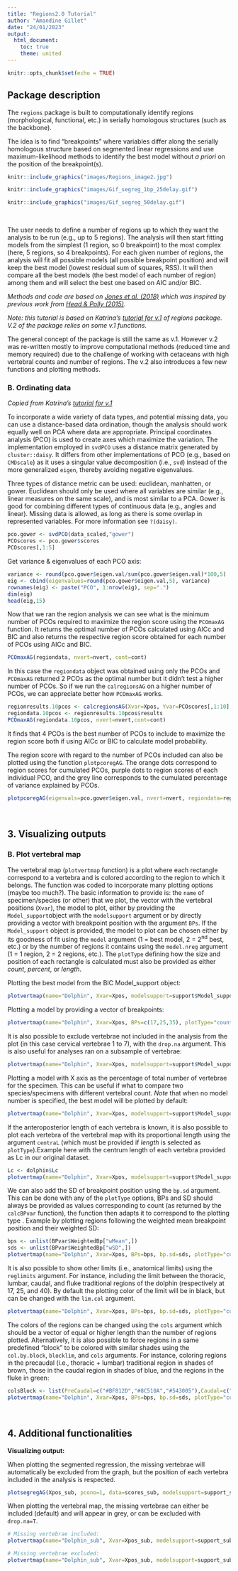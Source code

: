 ```yaml
---
title: "Regions2.0 Tutorial"
author: "Amandine Gillet"
date: "24/01/2023"
output:
  html_document:
    toc: true
    theme: united
---
```


<style>
p.caption {
  font-size: 0.8em;
}
</style>


```r
knitr::opts_chunk$set(echo = TRUE)
```




## Package description

The `regions` package is built to computationally identify regions (morphological, functional, etc.) in serially homologous structures (such as the backbone).

The idea is to find "breakpoints" where variables differ along the serially homologous structure based on segmented linear regressions and use maximum-likelihood methods to identify the best model without *a priori* on the position of the breakpoint(s). 





```r

knitr::include_graphics("images/Regions_image2.jpg")

knitr::include_graphics("images/Gif_segreg_1bp_25delay.gif")

knitr::include_graphics("images/Gif_segreg_50delay.gif")

```

<br>


The user needs to define a number of regions up to which they want the analysis to be run (e.g., up to 5 regions). The analysis will then start fitting models from the simplest (1 region, so 0 breakpoint) to the most complex (here, 5 regions, so 4 breakpoints). For each given number of regions, the analysis will fit all possible models (all possible breakpoint position) and will keep the best model (lowest residual sum of squares, RSS). It will then compare all the best models (the best model of each number of region) among them and will select the best one based on AIC and/or BIC.


*Methods and code are based on [Jones et al. (2018)](https://www.science.org/doi/abs/10.1126/science.aar3126) which was inspired by previous work from [Head & Polly (2015)](https://www.nature.com/articles/nature14042).*


*Note: this tutorial is based on Katrina's [tutorial for v.1](https://www.katrinaejones.com/_files/ugd/7af18e_1640f89aea8a432b9d8bf6ddf748e3ae.pdf) of regions package. V.2 of the package relies on some v.1 functions.*


The general concept of the package is still the same as v.1. However v.2 was re-written mostly to improve computational methods (reduced time and memory required) due to the challenge of working with cetaceans with high vertebral counts and number of regions. The v.2 also introduces a few new functions and plotting methods.




### B. Ordinating data

*Copied from Katrina's [tutorial for v.1](https://www.katrinaejones.com/_files/ugd/7af18e_1640f89aea8a432b9d8bf6ddf748e3ae.pdf)*

To incorporate a wide variety of data types, and potential missing data, you can use a distance-based data ordination, though the analysis should work equally well on PCA where data are appropriate. Principal coordinates analysis (PCO) is used to create axes which maximize the variation. The implementation employed in `svdPCO` uses a distance matrix generated by `cluster::daisy`. It differs from other implementations of PCO (e.g., based on `CMDscale`) as it uses a singular value decomposition (i.e., `svd`) instead of the more generalized `eigen`, thereby avoiding negative eigenvalues. 

Three types of distance metric can be used: euclidean, manhatten, or gower. Euclidean should only be used where all variables are similar (e.g., linear measures on the same scale), and is most similar to a PCA. Gower is good for combining different types of continuous data (e.g., angles and linear). Missing data is allowed, as long as there is some overlap in represented variables. For more information see `?(daisy)`.


```r
pco.gower <- svdPCO(data_scaled,"gower")
PCOscores <- pco.gower$scores
PCOscores[,1:5]
```

Get variance & eigenvalues of each PCO axis:

```r
variance <- round(pco.gower$eigen.val/sum(pco.gower$eigen.val)*100,5)
eig <- cbind(eigenvalues=round(pco.gower$eigen.val,5), variance)
rownames(eig) <- paste("PCO", 1:nrow(eig), sep=".")
dim(eig)
head(eig,15)
```


Now that we ran the region analysis we can see what is the minimum number of PCOs required to maximize the region score using the `PCOmaxAG` function. It returns the optimal number of PCOs calculated using AICc and BIC and also returns the respective region score obtained for each number of PCOs using AICc and BIC.


```r
PCOmaxAG(regiondata, nvert=nvert, cont=cont)
```


In this case the `regiondata` object was obtained using only the PCOs and `PCOmaxAG` returned 2 PCOs as the optimal number but it didn't test a higher number of PCOs. So if we run the `calregionsAG` on a higher number of PCOs, we can appreciate better how `PCOmaxAG` works.

```r
regionresults.10pcos <- calcregionsAG(Xvar=Xpos, Yvar=PCOscores[,1:10], noregions=nreg, minvert=3, cont=cont, exhaus=F, par=T, numCores=3, verbose=T)
regiondata.10pcos <- regionresults.10pcos$results
PCOmaxAG(regiondata.10pcos, nvert=nvert,cont=cont)
```

It finds that 4 PCOs is the best number of PCOs to include to maximize the region score both if using AICc or BIC to calculate model probability.

The region score with regard to the number of PCOs included can also be plotted using the function `plotpcoregAG`. The orange dots correspond to region scores for cumulated PCOs, purple dots to region scores of each individual PCO, and the grey line corresponds to the cumulated percentage of variance explained by PCOs.

```r
plotpcoregAG(eigenvals=pco.gower$eigen.val, nvert=nvert, regiondata=regiondata.10pcos, cont=cont, title="Test 10 PCOs")
```



 <br>

## 3. Visualizing outputs

### B. Plot vertebral map

The vertebral map (`plotvertmap` function) is a plot where each rectangle correspond to a vertebra and is colored according to the region to which it belongs. The function was coded to incorporate many plotting options (maybe too much?). The basic information to provide is: the `name` of specimen/species (or other) that we plot, the vector with the vertebral positions (`Xvar`), the model to plot, either by providing the `Model_support`object with the `modelsupport` argument or by directly providing a vector with breakpoint position with the argument `BPs`. If the `Model_support` object is provided, the model to plot can be chosen either by its goodness of fit using the `model` argument (1 = best model, 2 = 2^nd^ best, etc.) or by the number of regions it contains using the `model.nreg` argument (1 = 1 region, 2 = 2 regions, etc.). The `plotType` defining how the size and position of each rectangle is calculated must also be provided as either *count*, *percent*, or *length*.


Plotting the best model from the BIC Model_support object:
```r
plotvertmap(name="Dolphin", Xvar=Xpos, modelsupport=support$Model_support_BIC, model=1, plotType="count")


```

Plotting a model by providing a vector of breakpoints:
```r
plotvertmap(name="Dolphin", Xvar=Xpos, BPs=c(17,25,35), plotType="count")

```


It is also possible to exclude vertebrae not included in the analysis from the plot (in this case cervical vertebrae 1 to 7), with the `drop.na` argument. This is also useful for analyses ran on a subsample of vertebrae:

```r
plotvertmap(name="Dolphin", Xvar=Xpos, modelsupport=support$Model_support_BIC, model=1, drop.na=T, plotType="count")
```



Plotting a model with X axis as the percentage of total number of vertebrae for the specimen. This can be useful if what to compare two species/specimens with different vertebral count. *Note* that when no model number is specified, the best model will be plotted by default:

```r
plotvertmap(name="Dolphin", Xvar=Xpos, modelsupport=support$Model_support_BIC, plotType="percent", drop.na=T)
```


If the anteroposterior length of each vertebra is known, it is also possible to plot each vertebra of the vertebral map with its proportional length using the argument `centraL` (which must be provided if *length* is selected as `plotType`).Example here with the centrum length of each vertebra provided as Lc in our original dataset.

```r
Lc <- dolphin$Lc
plotvertmap(name="Dolphin", Xvar=Xpos, modelsupport=support$Model_support_BIC, plotType="length", centraL=Lc, drop.na=T)
```

We can also add the SD of breakpoint position using the `bp.sd` argument. This can be done with any of the `plotType` options, BPs and SD should always be provided as values corresponding to count (as returned by the `calcBPvar` function), the function then adapts it to correspond to the plotting type . Example by plotting regions following the weighted mean breakpoint position and their weighted SD:

```r
bps <- unlist(BPvar$WeightedBp["wMean",])
sds <- unlist(BPvar$WeightedBp["wSD",])
plotvertmap(name="Dolphin", Xvar=Xpos, BPs=bps, bp.sd=sds, plotType="count", drop.na=T)


```

It is also possible to show other limits (i.e., anatomical limits) using the `reglimits` argument. For instance, including the limit between the thoracic, lumbar, caudal, and fluke traditional regions of the dolphin (respectively at 17, 25, and 40). By default the plotting color of the limit will be in black, but can be changed with the `lim.col` argument.

```r
plotvertmap(name="Dolphin", Xvar=Xpos, BPs=bps, bp.sd=sds, plotType="count", drop.na=T, reglimits=c(17,25,40), lim.col="red")
```


The colors of the regions can be changed using the `cols` argument which should be a vector of equal or higher length than the number of regions plotted. Alternatively, it is also possible to force regions in a same predefined "block" to be colored with similar shades using the `col.by.block`, `blocklim`, and `cols` arguments. For instance, coloring regions in the precaudal (i.e., thoracic + lumbar) traditional region in shades of brown, those in the caudal region in shades of blue, and the regions in the fluke in green:

```r
colsBlock <- list(PreCaudal=c("#BF812D","#8C510A","#543005"),Caudal=c("#C7EAE5","#80CDC1","#35978F","#01665E"), Fluke=c("#236E30","#9CCD9F"))
plotvertmap(name="Dolphin", Xvar=Xpos, BPs=bps, bp.sd=sds, plotType="count", drop.na=T, reglimits=c(17,25,40), lim.col="red", col.by.block=T, cols=colsBlock, blocklim=c(25,40))

```


<br>

## 4. Additional functionalities


**Visualizing output:**

When plotting the segmented regression, the missing vertebrae will automatically be excluded from the graph, but the position of each vertebra included in the analysis is respected.

```r
plotsegregAG(Xpos_sub, pcono=1, data=scores_sub, modelsupport=support_sub$Model_support_BIC, model=1, cont=T)
```

When plotting the vertebral map, the missing vertebrae can either be included (default) and will appear in grey, or can be excluded with  `drop.na=T`.

```r
# Missing vertebrae included:
plotvertmap(name="Dolphin_sub", Xvar=Xpos_sub, modelsupport=support_sub$Model_support_BIC, model=1, plotType="percent", drop.na=F)
```
```r
# Missing vertebrae excluded:
plotvertmap(name="Dolphin_sub", Xvar=Xpos_sub, modelsupport=support_sub$Model_support_BIC, model=1, plotType="percent", drop.na=T)
```

